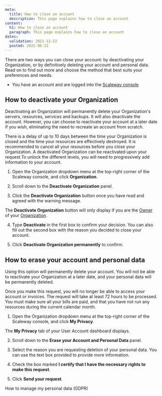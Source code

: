 ```yaml
---
meta:
  title: How to close an account
  description: This page explains how to close an account
content:
  h1: How to close an account
  paragraph: This page explains how to close an account
dates:
  validation: 2021-12-22
  posted: 2021-06-22
---
```


There are two ways you can close your account: by deactivating your Organization, or by definitively deleting your account and personal data. Read on to find out more and choose the method that best suits your preferences and needs.

<Message type="requirement">

  - You have an account and are logged into the [Scaleway console](https://console.scaleway.com) 

</Message>

## How to deactivate your Organization

Deactivating an Organization will permanently delete your Organization's servers, resources, services and backups. It will also deactivate the account. However, you can choose to reactivate your account at a later date if you wish, eliminating the need to recreate an account from scratch.

<Message type="note">

There is a delay of up to 10 days between the time your Organization is closed and the time your resources are effectively destroyed. It is recommended to cancel all your resources before you close your Organization. A deactivated Organization can be reactivated upon your request.To unlock the different levels, you will need to progressively add information to your account.

</Message> 

1. Open the Organization dropdown menu at the top-right corner of the Scaleway console, and click **Organization**.

  <Lightbox src="scaleway-org-dropdown.png" />
  
2. Scroll down to the **Deactivate Organization** panel.

  <Lightbox src="scaleway-deactivate-organization.png" />

3. Click the **Deactivate Organization** button once you have read and agreed with the warning message.

  <Message type="note">

  The **Deactivate Organization** button will only display if you are the [Owner](/console/my-account/concepts#owner) of your [Organization](/console/my-account/concepts#organization).

  </Message>

4. Type **Deactivate** in the first box to confirm your decision. You can also fill out the second box with the reason you decided to close your account.

5. Click **Deactivate Organization permanently** to confirm.


## How to erase your account and personal data

Using this option will permanently delete your account. You will not be able to reactivate your Organization at a later date, and your personal data will be permanently deleted.

<Message type="note">

Once you make this request, you will no longer be able to access your account or invoices. The request will take at least 72 hours to be processed. You must make sure all your bills are paid, and that you have not run any resources during the current calendar month.

</Message> 

1. Open the Organization dropdown menu at the top-right corner of the Scaleway console, and click **My Privacy**.  

 <Lightbox src="scaleway-org-my-privacy.png" alt="" />

  The **My Privacy** tab of your User Account dashboard displays.

2. Scroll down to the **Erase your Account and Personal Data** panel.

  <Lightbox src="scaleway-erase-account.png" alt="" />

3. Select the reason you are requesting deletion of your personal data. You can use the text box provided to provide more information.

4. Check the box marked **I certify that I have the necessary rights to make this request**.

5. Click **Send your request**.

<Navigation title="See Also">
  <PreviousButton to="/console/my-account/how-to/manage-my-personal-data-gdpr/">How to manage my personal data (GDPR)</PreviousButton>
</Navigation>
